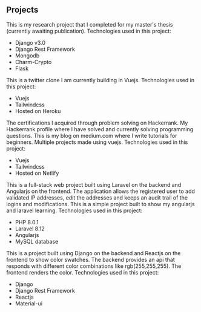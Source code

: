 ## Projects

<ProjectCard title="Decentralized Policy Information Points (PIPs) for Multi-Domain Environments" link="https://github.com/ridwanrahman/Decentralised-PIP-in-multi-domain" bg="linear-gradient(to right, #D4145A 0%, #FBB03B 100%)">
This is my research project that I completed for my master's thesis (currently awaiting publication). Technologies used in this project:
<ul>
    <li>Django v3.0</li>
    <li>Django Rest Framework</li>
    <li>Mongodb</li>
    <li>Charm-Crypto</li>
    <li>Flask</li>
</ul>
</ProjectCard>

<ProjectCard title="Twitter Clone" link="https://ridwans-twitter-clone.herokuapp.com/" bg="linear-gradient(to right, #D4145A 0%, #FBB03B 100%)">
This is a twitter clone I am currently building in Vuejs. Technologies used in this project:
<ul>
    <li>Vuejs</li>
    <li>Tailwindcss</li>
    <li>Hosted on Heroku</li>
</ul>
</ProjectCard>

<ProjectCard title="Hackerrank Certifications" link="https://www.hackerrank.com/certificates/46fabf0f3e5f" bg="linear-gradient(to right, #D4145A 0%, #FBB03B 100%)">
The certifications I acquired through problem solving on Hackerrank.
</ProjectCard>

<ProjectCard title="Hackerrank" link="https://www.hackerrank.com/ridwanrahman07" bg="linear-gradient(to right, #D4145A 0%, #FBB03B 100%)">
My Hackerrank profile where I have solved and currently solving programming questions.
</ProjectCard>

<ProjectCard title="Blog" link="https://medium.com/@ridwanrahman" bg="linear-gradient(to right, #D4145A 0%, #FBB03B 100%)">
This is my blog on medium.com where I write tutorials for beginners.
</ProjectCard>

<ProjectCard title="Vuejs Projects" link="https://pedantic-goodall-4f3151.netlify.app/" bg="linear-gradient(to right, #D4145A 0%, #FBB03B 100%)">
Multiple projects made using vuejs.
Technologies used in this project:
<ul>
    <li>Vuejs</li>
    <li>Tailwindcss</li>
    <li>Hosted on Netlify</li>
</ul>
</ProjectCard>

<ProjectCard title="Laravel Projects" link="https://github.com/ridwanrahman/IP-Address-project" bg="linear-gradient(to right, #D4145A 0%, #FBB03B 100%)">
This is a full-stack web project built using Laravel on the backend and Angularjs on the frontend. 
The application allows the registered user to add validated IP addresses, edit the addresses and 
keeps an audit trail of the logins and modifications. This is a simple project built to show my angularjs and laravel learning. Technologies used in this project:
<ul>
    <li>PHP 8.0.1</li>
    <li>Laravel 8.12</li>
    <li>Angularjs</li>
    <li>MySQL database</li>
</ul>
</ProjectCard>

<ProjectCard title="Color-project" link="https://github.com/ridwanrahman/Color-project" bg="linear-gradient(to right, #D4145A 0%, #FBB03B 100%)">
This is a project built using Django on the backend and Reactjs on the frontend to show color swatches. 
The backend provides an api that responds with different color combinations like rgb(255,255,255). The frontend renders the color.
Technologies used in this project:
<ul>
    <li>Django</li>
    <li>Django Rest Framework</li>
    <li>Reactjs</li>
    <li>Material-ui</li>
</ul>
</ProjectCard>
